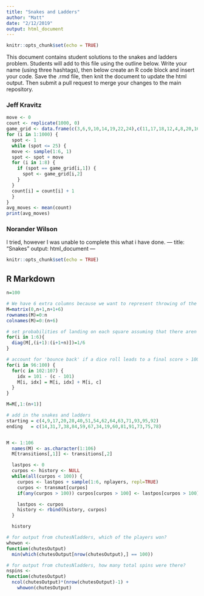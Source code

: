 ```yaml
---
title: "Snakes and Ladders"
author: "Matt"
date: "2/12/2019"
output: html_document
---
```


```r
knitr::opts_chunk$set(echo = TRUE)
```

This document contains student solutions to the snakes and ladders problem. Students will add to this file using the outline below. Write your name (using three hashtags), then below create an R code block and insert your code. Save the .rmd file, then knit the document to update the html output. Then submit a pull request to merge your changes to the main repository.

### Jeff Kravitz

```r
move <- 0
count <- replicate(1000, 0)
game_grid <- data.frame(c(3,6,9,10,14,19,22,24),c(11,17,18,12,4,8,20,16))
for (i in 1:1000) {
  spot <- 1
  while (spot <= 25) {
  move <- sample(1:6, 1)
  spot <- spot + move
  for (i in 1:8) {
    if (spot == game_grid[i,1]) {
      spot <- game_grid[i,2]
    }
  }
  count[i] = count[i] + 1
  }
}
avg_moves <- mean(count)
print(avg_moves)
```

### Norander Wilson 
I tried, however I was unable to complete
this what i have done. 
---
title: "Snakes"
output: html_document
---

```r
knitr::opts_chunk$set(echo = TRUE)
```

## R Markdown

```r
n=100

# We have 6 extra columns because we want to represent throwing of the dice which results in a final square > 100
M=matrix(0,n+1,n+1+6)
rownames(M)=0:n
colnames(M)=0:(n+6)

# set probabilities of landing on each square assuming that there aren't any snakes or ladders
for(i in 1:6){
  diag(M[,(i+1):(i+1+n)])=1/6
}

# account for 'bounce back' if a dice roll leads to a final score > 100
for(i in 96:100) {
  for(c in 102:107) {
    idx = 101 - (c - 101)  
    M[i, idx] = M[i, idx] + M[i, c]
  }  
}

M=M[,1:(n+1)]

# add in the snakes and ladders
starting = c(4,9,17,20,28,40,51,54,62,64,63,71,93,95,92)
ending   = c(14,31,7,38,84,59,67,34,19,60,81,91,73,75,78)


M <- 1:106
  names(M) <- as.character(1:106)
  M[transitions[,1]] <- transitions[,2]

  lastpos <- 0
  curpos <- history <- NULL
  while(all(curpos < 100)) {
    curpos <- lastpos + sample(1:6, nplayers, repl=TRUE)
    curpos <- transmat[curpos]
    if(any(curpos > 100)) curpos[curpos > 100] <- lastpos[curpos > 100]

    lastpos <- curpos
    history <- rbind(history, curpos)
  }

  history

# for output from chutesNladders, which of the players won?
whowon <-
function(chutesOutput)
  min(which(chutesOutput[nrow(chutesOutput),] == 100))

# for output from chutesNladders, how many total spins were there?
nspins <-
function(chutesOutput)
  ncol(chutesOutput)*(nrow(chutesOutput)-1) +
    whowon(chutesOutput)

```
